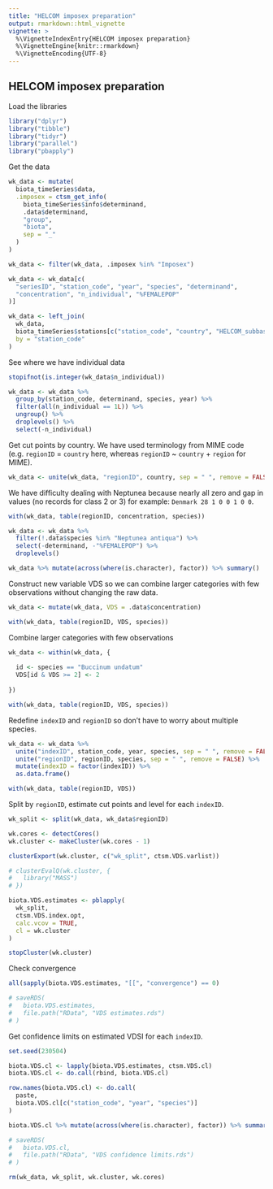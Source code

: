 ```yaml
---
title: "HELCOM imposex preparation"
output: rmarkdown::html_vignette
vignette: >
  %\VignetteIndexEntry{HELCOM imposex preparation}
  %\VignetteEngine{knitr::rmarkdown}
  %\VignetteEncoding{UTF-8}
---
```


## HELCOM imposex preparation

Load the libraries

```r
library("dplyr")
library("tibble")
library("tidyr")
library("parallel")
library("pbapply")
```

Get the data

```r
wk_data <- mutate(
  biota_timeSeries$data,
  .imposex = ctsm_get_info(
    biota_timeSeries$info$determinand, 
    .data$determinand, 
    "group", 
    "biota", 
    sep = "_"
  )
)

wk_data <- filter(wk_data, .imposex %in% "Imposex")

wk_data <- wk_data[c(
  "seriesID", "station_code", "year", "species", "determinand", 
  "concentration", "n_individual", "%FEMALEPOP"
)]

wk_data <- left_join(
  wk_data, 
  biota_timeSeries$stations[c("station_code", "country", "HELCOM_subbasin")],
  by = "station_code"
)
```


See where we have individual data 

```r
stopifnot(is.integer(wk_data$n_individual))
```

```r
wk_data <- wk_data %>%
  group_by(station_code, determinand, species, year) %>% 
  filter(all(n_individual == 1L)) %>% 
  ungroup() %>% 
  droplevels() %>% 
  select(-n_individual)
```


Get cut points by country. We have used terminology from MIME code
(e.g. `regionID` = `country` here, whereas `regionID` ~ `country` + `region` for MIME).

```r
wk_data <- unite(wk_data, "regionID", country, sep = " ", remove = FALSE)
```

We have difficulty dealing with Neptunea because nearly all zero and gap in values 
(no records for class 2 or 3) for example: `Denmark 28 1 0 0 1 0 0`. 

```r
with(wk_data, table(regionID, concentration, species))

wk_data <- wk_data %>% 
  filter(!.data$species %in% "Neptunea antiqua") %>% 
  select(-determinand, -"%FEMALEPOP") %>%
  droplevels()

wk_data %>% mutate(across(where(is.character), factor)) %>% summary()
```

Construct new variable VDS so we can combine larger categories with few observations without 
changing the raw data.

```r
wk_data <- mutate(wk_data, VDS = .data$concentration)

with(wk_data, table(regionID, VDS, species))
```

Combine larger categories with few observations

```r
wk_data <- within(wk_data, {
  
  id <- species == "Buccinum undatum"
  VDS[id & VDS >= 2] <- 2
  
})

with(wk_data, table(regionID, VDS, species))
```

Redefine `indexID` and `regionID` so don't have to worry about multiple species.

```r
wk_data <- wk_data %>% 
  unite("indexID", station_code, year, species, sep = " ", remove = FALSE) %>% 
  unite("regionID", regionID, species, sep = " ", remove = FALSE) %>% 
  mutate(indexID = factor(indexID)) %>% 
  as.data.frame()

with(wk_data, table(regionID, VDS))
```

Split by `regionID`, estimate cut points and level for each `indexID`.

```r
wk_split <- split(wk_data, wk_data$regionID)

wk.cores <- detectCores()
wk.cluster <- makeCluster(wk.cores - 1)

clusterExport(wk.cluster, c("wk_split", ctsm.VDS.varlist))

# clusterEvalQ(wk.cluster, {
#   library("MASS")
# })

biota.VDS.estimates <- pblapply(
  wk_split, 
  ctsm.VDS.index.opt, 
  calc.vcov = TRUE, 
  cl = wk.cluster
)

stopCluster(wk.cluster)
```

Check convergence

```r
all(sapply(biota.VDS.estimates, "[[", "convergence") == 0)

# saveRDS(
#   biota.VDS.estimates,
#   file.path("RData", "VDS estimates.rds")
# )
```

Get confidence limits on estimated VDSI for each `indexID`.

```r
set.seed(230504)

biota.VDS.cl <- lapply(biota.VDS.estimates, ctsm.VDS.cl)
biota.VDS.cl <- do.call(rbind, biota.VDS.cl)

row.names(biota.VDS.cl) <- do.call(
  paste, 
  biota.VDS.cl[c("station_code", "year", "species")]
)

biota.VDS.cl %>% mutate(across(where(is.character), factor)) %>% summary()

# saveRDS(
#   biota.VDS.cl,
#   file.path("RData", "VDS confidence limits.rds")
# )

rm(wk_data, wk_split, wk.cluster, wk.cores)
```

